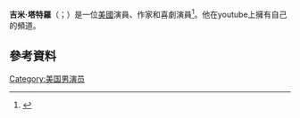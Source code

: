 '''吉米·塔特羅'''（{{lang-en|Jimmy Tatro}}；{{bd|1992年|2月16日}}）是一位[[美國|美國]]演員、作家和喜劇演員<ref>{{cite web|url=http://search.ancestry.com/cgi-bin/sse.dll?indiv=1&db=cabirth1905&rank=1&new=1&MSAV=0&msT=1&gss=angs-d&gsfn=James&gsln=Tatro&uidh=fk7&pcat=BMD_BIRTH&fh=2&h=22441346&recoff=7+9&ml_rpos=3|title=California Birth Index, 1905-1995|author=Ancestry.com}}</ref>。他在youtube上擁有自己的頻道。
==參考資料==
{{reflist}}
[[Category:美国男演员|Category:美国男演员]]